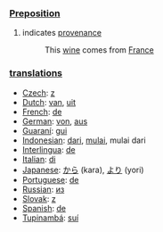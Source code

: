 ===[[Preposition]]===

#indicates [[provenance]]
#:This [[wine]] comes from [[France]]

=== [[translation]]s ===

*[[Czech]]: [[z]]
*[[Dutch]]: [[van]], [[uit]]
*[[French]]: [[de]]
*[[German]]: [[von]], [[aus]]
*[[Guaraní]]: [[gui]]
*[[Indonesian]]: [[dari]], [[mulai]], mulai dari
*[[Interlingua]]: [[de]]
*[[Italian]]: [[di]]
*[[Japanese]]: [[から]] (kara), [[より]] (yori)
*[[Portuguese]]: [[de]]
*[[Russian]]: [[из]]
*[[Slovak]]: [[z]]
*[[Spanish]]: [[de]]
*[[Tupinambá]]: [[suí]]